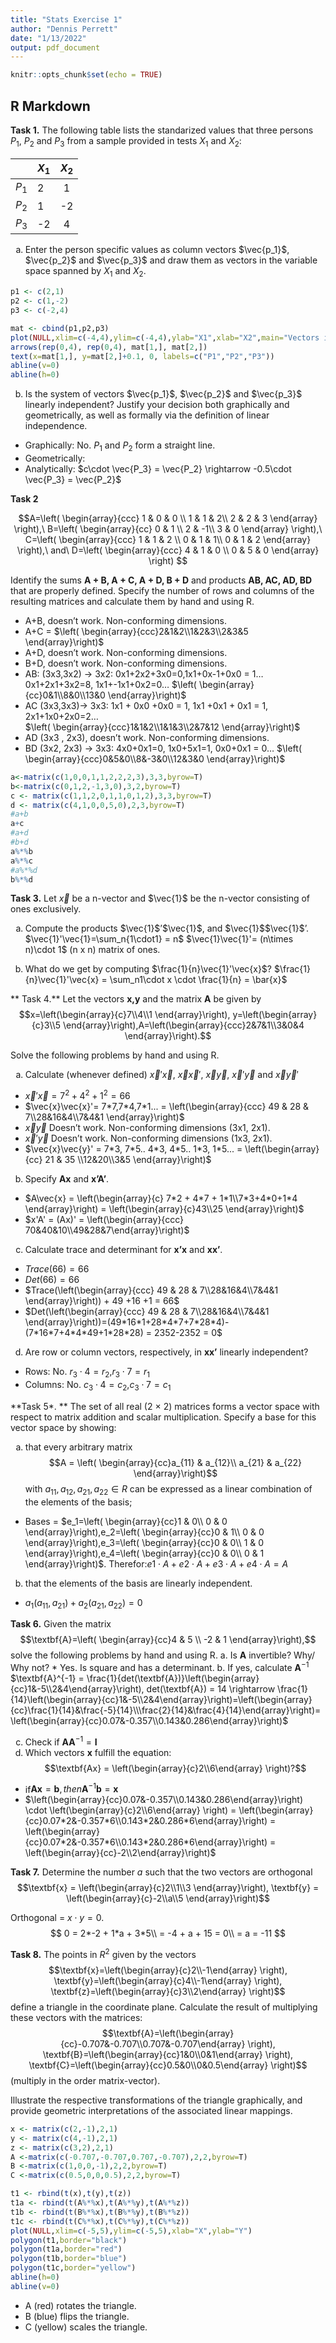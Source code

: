 ```yaml
---
title: "Stats Exercise 1"
author: "Dennis Perrett"
date: "1/13/2022"
output: pdf_document
---
```


```r
knitr::opts_chunk$set(echo = TRUE)
```

## R Markdown
**Task 1.** The following table lists the standarized values that three persons $P_1$, $P_2$ and $P_3$ from a sample provided in tests $X_1$ and $X_2$:


           $X_1$              $X_2$
--------   --------------   ----------------
$P_1$           2                1
$P_2$         1                -2
$P_3$         -2               4
---------  --------------   ----------------

a. Enter the person specific values as column vectors $\vec{p_1}$, $\vec{p_2}$ and $\vec{p_3}$ and draw them as vectors in the variable space spanned by $X_1$ and $X_2$.
```r
p1 <- c(2,1)
p2 <- c(1,-2)
p3 <- c(-2,4)

mat <- cbind(p1,p2,p3)
plot(NULL,xlim=c(-4,4),ylim=c(-4,4),ylab="X1",xlab="X2",main="Vectors in X1,X2 Space")
arrows(rep(0,4), rep(0,4), mat[1,], mat[2,])
text(x=mat[1,], y=mat[2,]+0.1, 0, labels=c("P1","P2","P3"))
abline(v=0)
abline(h=0)
```


b. Is the system of vectors $\vec{p_1}$, $\vec{p_2}$ and $\vec{p_3}$ linearly independent? Justify your decision both graphically and geometrically, as well as formally via the definition of linear independence.

  * Graphically: No. $P_1$ and $P_2$ form a straight line. 
  * Geometrically:
  * Analytically: $c\cdot \vec{P_3} = \vec{P_2} \rightarrow -0.5\cdot \vec{P_3} = \vec{P_2}$

**Task 2**

$$A=\left( 
\begin{array}{ccc}
1 & 0 & 0 \\
1 & 1 & 2\\
2 & 2 & 3
\end{array}
\right),\ 
B=\left( 
\begin{array}{cc}
0 & 1 \\
2 & -1\\
3 & 0
\end{array}
\right),\ 
C=\left( 
\begin{array}{ccc}
1 & 1 & 2 \\
0 & 1 & 1\\
0 & 1 & 2
\end{array}
\right),\ 
and\ D=\left( 
\begin{array}{ccc}
4 & 1 & 0 \\
0 & 5 & 0
\end{array}
\right)
$$

Identify the sums **A + B, A + C, A + D, B + D** and products **AB, AC, AD, BD** that are properly defined. Specify the number of rows and columns of the resulting matrices and calculate them by hand and using R. 

* A+B, doesn't work. Non-conforming dimensions.
* A+C = $\left( \begin{array}{ccc}2&1&2\\1&2&3\\2&3&5 \end{array}\right)$
* A+D,  doesn't work. Non-conforming dimensions.
* B+D,  doesn't work. Non-conforming dimensions.
* AB: (3x3,3x2) -> 3x2: 0x1+2x2+3x0=0,1x1+0x-1+0x0 = 1... 0x1+2x1+3x2=8, 1x1+-1x1+0x2=0...
$\left( \begin{array}{cc}0&1\\8&0\\13&0 \end{array}\right)$
* AC (3x3,3x3)-> 3x3: 1x1 + 0x0 +0x0 = 1, 1x1 +0x1 + 0x1 = 1, 2x1+1x0+2x0=2...    
$\left( \begin{array}{ccc}1&1&2\\1&1&3\\2&7&12 \end{array}\right)$ 
* AD (3x3 , 2x3), doesn't work. Non-conforming dimensions.
* BD (3x2, 2x3) -> 3x3: 4x0+0x1=0, 1x0+5x1=1, 0x0+0x1 = 0...
$\left( \begin{array}{ccc}0&5&0\\8&-3&0\\12&3&0 \end{array}\right)$ 

```r
a<-matrix(c(1,0,0,1,1,2,2,2,3),3,3,byrow=T)
b<-matrix(c(0,1,2,-1,3,0),3,2,byrow=T)
c <- matrix(c(1,1,2,0,1,1,0,1,2),3,3,byrow=T)
d <- matrix(c(4,1,0,0,5,0),2,3,byrow=T)
#a+b
a+c
#a+d
#b+d
a%*%b
a%*%c
#a%*%d
b%*%d
```

**Task 3.** Let $\vec{x}$ be a n-vector and $\vec{1}$ be the n-vector consisting of ones exclusively. 

  a. Compute the products $\vec{1}$'$\vec{1}$, and $\vec{1}$$\vec{1}$'.
  $\vec{1}'\vec{1}=\sum_n{1\cdot1} = n$
  $\vec{1}\vec{1}'= (n\times n)\cdot 1$ (n x n) matrix of ones.
  
  b. What do we get by computing $\frac{1}{n}\vec{1}'\vec{x}$?
  $\frac{1}{n}\vec{1}'\vec{x} = \sum_n1\cdot x \cdot \frac{1}{n} = \bar{x}$
  
  ** Task 4.** Let the vectors **x,y** and the matrix **A** be given by
  $$x=\left(\begin{array}{c}7\\4\\1 \end{array}\right), y=\left(\begin{array}{c}3\\5 \end{array}\right),A=\left(\begin{array}{ccc}2&7&1\\3&0&4 \end{array}\right).$$
  
Solve the following problems by hand and using R.

a. Calculate (whenever defined) $\vec{x}'\vec{x}$, $\vec{x}\vec{x}'$, $\vec{x}\vec{y}$, $\vec{x}'\vec{y}$ and $\vec{x}\vec{y}'$
* $\vec{x}'\vec{x}= 7^2+4^2+1^2=66$
* $\vec{x}\vec{x}'= 7*7,7*4,7*1... = \left(\begin{array}{ccc} 49 & 28 & 7\\28&16&4\\7&4&1 \end{array}\right)$
* $\vec{x}\vec{y}$ Doesn't work. Non-conforming dimensions (3x1, 2x1).
* $\vec{x}'\vec{y}$ Doesn't work. Non-conforming dimensions (1x3, 2x1).
* $\vec{x}\vec{y}' = 7*3, 7*5.. 4*3, 4*5.. 1*3, 1*5... = \left(\begin{array}{cc} 21 & 35 \\12&20\\3&5 \end{array}\right)$
b. Specify **Ax** and **x'A'**.
* $A\vec{x} =  \left(\begin{array}{c} 7*2 + 4*7 + 1*1\\7*3+4*0+1*4 \end{array}\right) = \left(\begin{array}{c}43\\25 \end{array}\right)$
* $x'A' = (Ax)' = \left(\begin{array}{ccc} 70&40&10\\49&28&7\end{array}\right)$
c. Calculate trace and determinant for **x'x** and **xx'**.
* $Trace(66) = 66$
* $Det(66) = 66$
* $Trace(\left(\begin{array}{ccc} 49 & 28 & 7\\28&16&4\\7&4&1 \end{array}\right)) + 49 +16 +1 = 66$
* $Det(\left(\begin{array}{ccc} 49 & 28 & 7\\28&16&4\\7&4&1 \end{array}\right))=(49*16*1+28*4*7+7*28*4)-(7*16*7+4*4*49+1*28*28) = 2352-2352 = 0$
d. Are row or column vectors, respectively, in **xx'** linearly independent?
* Rows: No. $r_3 \cdot 4 = r_2$,$r_3 \cdot 7 = r_1$
* Columns: No. $c_3 \cdot 4 = c_2$,$c_3 \cdot 7 = c_1$

**Task 5*. ** The set of all real (2 $\times$ 2) matrices forms a vector space with respect to matrix addition and scalar multiplication. Specify a base for this vector space by showing:

a. that every arbitrary matrix $$A = \left( \begin{array}{cc}a_{11} & a_{12}\\ a_{21} & a_{22} \end{array}\right)$$ with $a_{11}, a_{12}, a_{21}, a_{22} \in R$ can be expressed as a linear combination of the elements of the basis;
* Bases = $e_1=\left( \begin{array}{cc}1 & 0\\ 0 & 0 \end{array}\right),e_2=\left( \begin{array}{cc}0 & 1\\ 0 & 0 \end{array}\right),e_3=\left( \begin{array}{cc}0 & 0\\ 1 & 0 \end{array}\right),e_4=\left( \begin{array}{cc}0 & 0\\ 0 & 1 \end{array}\right)$. Therefor:$e1\cdot A + e2\cdot A + e3\cdot A + e4\cdot A = A$ 

b. that the elements of the basis are linearly independent.
* $a_1(a_{11},a_{21}) + a_2(a_{21},a_{22}) = 0$

**Task 6.** Given the matrix $$\textbf{A}=\left( \begin{array}{cc}4 & 5 \\ -2 & 1 \end{array}\right),$$
solve the following problems by hand and using R.
a. Is $\textbf{A}$ invertible? Why/ Why not?
* Yes. Is square and has a determinant.
b. If yes, calculate $\textbf{A}^{-1}$
$\textbf{A}^{-1} = \frac{1}{det(\textbf{A})}\left(\begin{array}{cc}1&-5\\2&4\end{array}\right), det(\textbf{A}) = 14 \rightarrow \frac{1}{14}\left(\begin{array}{cc}1&-5\\2&4\end{array}\right)=\left(\begin{array}{cc}\frac{1}{14}&\frac{-5}{14}\\\frac{2}{14}&\frac{4}{14}\end{array}\right)= \left(\begin{array}{cc}0.07&-0.357\\0.143&0.286\end{array}\right)$

c. Check if $\textbf{A}\textbf{A}^{-1} = \textbf{I}$
d. Which vectors $\textbf{x}$ fulfill the equation:$$\textbf{Ax} = \left(\begin{array}{c}2\\6\end{array} \right)?$$
* if$\textbf{Ax} = \textbf{b}, then \textbf{A}^{-1}\textbf{b} = \textbf{x}$
* $\left(\begin{array}{cc}0.07&-0.357\\0.143&0.286\end{array}\right) \cdot \left(\begin{array}{c}2\\6\end{array} \right) = \left(\begin{array}{cc}0.07*2&-0.357*6\\0.143*2&0.286*6\end{array}\right) = \left(\begin{array}{cc}0.07*2&-0.357*6\\0.143*2&0.286*6\end{array}\right) = \left(\begin{array}{cc}-2\\2\end{array}\right)$

**Task 7.** Determine the number $a$ such that the two vectors are orthogonal $$\textbf{x} = \left(\begin{array}{c}2\\1\\3 \end{array}\right), \textbf{y} = \left(\begin{array}{c}-2\\a\\5 \end{array}\right)$$

Orthogonal = $x \cdot y = 0$.
$$
0 = 2*-2 + 1*a + 3*5\\
= -4 + a + 15 = 0\\
= a = -11
$$

**Task 8.** The points in $R^2$ given by the vectors
$$\textbf{x}=\left(\begin{array}{c}2\\-1\end{array} \right), \textbf{y}=\left(\begin{array}{c}4\\-1\end{array} \right), \textbf{z}=\left(\begin{array}{c}3\\2\end{array} \right)$$ define a triangle in the coordinate plane. Calculate the result of multiplying these vectors with the matrices:
$$\textbf{A}=\left(\begin{array}{cc}-0.707&-0.707\\0.707&-0.707\end{array} \right), \textbf{B}=\left(\begin{array}{cc}1&0\\0&1\end{array} \right), \textbf{C}=\left(\begin{array}{cc}0.5&0\\0&0.5\end{array} \right)$$
(multiply in the order matrix-vector).

Illustrate the respective transformations of the triangle graphically, and provide geometric interpretations of the associated linear mappings.

```r
x <- matrix(c(2,-1),2,1)
y <- matrix(c(4,-1),2,1)
z <- matrix(c(3,2),2,1)
A <-matrix(c(-0.707,-0.707,0.707,-0.707),2,2,byrow=T)
B <-matrix(c(1,0,0,-1),2,2,byrow=T)
C <-matrix(c(0.5,0,0,0.5),2,2,byrow=T)

t1 <- rbind(t(x),t(y),t(z))
t1a <- rbind(t(A%*%x),t(A%*%y),t(A%*%z))
t1b <- rbind(t(B%*%x),t(B%*%y),t(B%*%z))
t1c <- rbind(t(C%*%x),t(C%*%y),t(C%*%z))
plot(NULL,xlim=c(-5,5),ylim=c(-5,5),xlab="X",ylab="Y")
polygon(t1,border="black")
polygon(t1a,border="red")
polygon(t1b,border="blue")
polygon(t1c,border="yellow")
abline(h=0)
abline(v=0)
```

* A (red) rotates the triangle.
* B (blue) flips the triangle.
* C (yellow) scales the triangle.



  